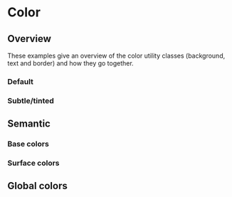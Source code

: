 
<Meta title="Styling/Color" />

# Color

## Overview

These examples give an overview of the color utility classes (background, text and border) and how they go together.

### Default

<Canvas of={stories.OverviewDefault} />

### Subtle/tinted

<Canvas of={stories.OverviewSubtle} />

## Semantic

### Base colors

<Canvas of={stories.Base} />

### Surface colors

<Canvas of={stories.Surface} />

## Global colors

<Canvas of={stories.Global} />
